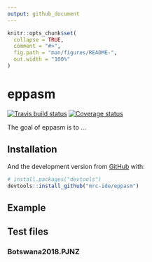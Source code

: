 ```yaml
---
output: github_document
---
```


<!-- README.md is generated from README.Rmd. Please edit that file -->

```r
knitr::opts_chunk$set(
  collapse = TRUE,
  comment = "#>",
  fig.path = "man/figures/README-",
  out.width = "100%"
)
```
# eppasm

[![Travis build status](https://travis-ci.org/mrc-ide/eppasm.svg?branch=new-master)](https://travis-ci.org/mrc-ide/eppasm)
[![Coverage status](https://codecov.io/gh/mrc-ide/eppasm/branch/master/graph/badge.svg)](https://codecov.io/github/mrc-ide/eppasm?branch=master)


The goal of eppasm is to ...

## Installation

And the development version from [GitHub](https://github.com/) with:

``` r
# install.packages("devtools")
devtools::install_github("mrc-ide/eppasm")
```
## Example

## Test files

### Botswana2018.PJNZ
